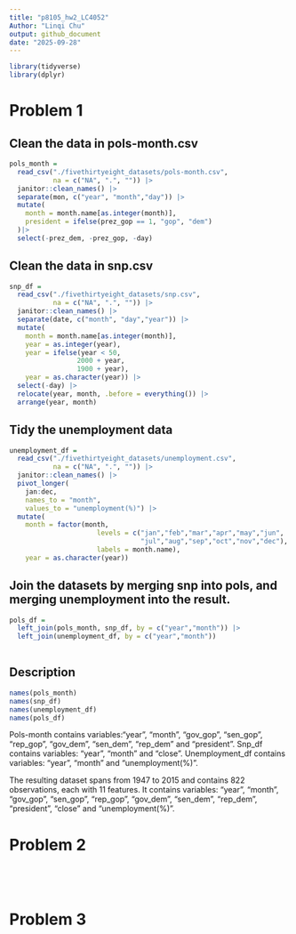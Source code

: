 ```yaml
---
title: "p8105_hw2_LC4052"
Author: "Linqi Chu"
output: github_document
date: "2025-09-28"
---
```


```r
library(tidyverse)
library(dplyr)

```


# Problem 1

## Clean the data in pols-month.csv

```r
pols_month = 
  read_csv("./fivethirtyeight_datasets/pols-month.csv",
           na = c("NA", ".", "")) |>
  janitor::clean_names() |>
  separate(mon, c("year", "month","day")) |>
  mutate(
    month = month.name[as.integer(month)],
    president = ifelse(prez_gop == 1, "gop", "dem")
  )|>
  select(-prez_dem, -prez_gop, -day)

```


## Clean the data in snp.csv

```r
snp_df = 
  read_csv("./fivethirtyeight_datasets/snp.csv",
           na = c("NA", ".", "")) |>
  janitor::clean_names() |>
  separate(date, c("month", "day","year")) |>
  mutate(
    month = month.name[as.integer(month)],
    year = as.integer(year),
    year = ifelse(year < 50,
                 2000 + year,
                 1900 + year),
    year = as.character(year)) |>
  select(-day) |>
  relocate(year, month, .before = everything()) |> 
  arrange(year, month)


```


## Tidy the unemployment data

```r
unemployment_df = 
  read_csv("./fivethirtyeight_datasets/unemployment.csv",
           na = c("NA", ".", "")) |>
  janitor::clean_names() |>
  pivot_longer(
    jan:dec,
    names_to = "month", 
    values_to = "unemployment(%)") |>
  mutate(
    month = factor(month, 
                      levels = c("jan","feb","mar","apr","may","jun",
                                 "jul","aug","sep","oct","nov","dec"),
                      labels = month.name),
    year = as.character(year))

```


## Join the datasets by merging snp into pols, and merging unemployment into the result.

```r
pols_df = 
  left_join(pols_month, snp_df, by = c("year","month")) |>
  left_join(unemployment_df, by = c("year","month"))
  
```


## Description

```r
names(pols_month)
names(snp_df)
names(unemployment_df)
names(pols_df)

```

Pols-month contains variables:"year", "month", "gov_gop", "sen_gop", "rep_gop", "gov_dem", "sen_dem", "rep_dem" and "president".
Snp_df contains variables: "year", "month" and "close".
Unemployment_df contains variables: "year", "month" and "unemployment(%)".

The resulting dataset spans from 1947 to 2015 and contains 822 observations, each with 11 features.
It contains variables: "year", "month", "gov_gop", "sen_gop", "rep_gop", "gov_dem", "sen_dem", "rep_dem", "president", "close" and "unemployment(%)".




# Problem 2

```r








```







```r







```



```r








```






```r

```







# Problem 3

```r









```




